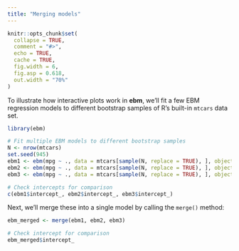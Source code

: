 ```yaml
---
title: "Merging models"
---
```


```r
knitr::opts_chunk$set(
  collapse = TRUE,
  comment = "#>",
  echo = TRUE,
  cache = TRUE,
  fig.width = 6,
  fig.asp = 0.618,
  out.width = "70%"
)
```

To illustrate how interactive plots work in **ebm**, we'll fit a few EBM regression models to different bootstrap samples of R's built-in `mtcars` data set. 

```r
library(ebm)

# Fit multiple EBM models to different bootstrap samples
N <- nrow(mtcars)
set.seed(945)
ebm1 <- ebm(mpg ~ ., data = mtcars[sample(N, replace = TRUE), ], objective = "rmse")
ebm2 <- ebm(mpg ~ ., data = mtcars[sample(N, replace = TRUE), ], objective = "rmse")
ebm3 <- ebm(mpg ~ ., data = mtcars[sample(N, replace = TRUE), ], objective = "rmse")

# Check intercepts for comparison
c(ebm1$intercept_, ebm2$intercept_, ebm3$intercept_)
```

Next, we'll merge these into a single model by calling the `merge()` method:

```r
ebm_merged <- merge(ebm1, ebm2, ebm3)

# Check intercept for comparison
ebm_merged$intercept_
```
